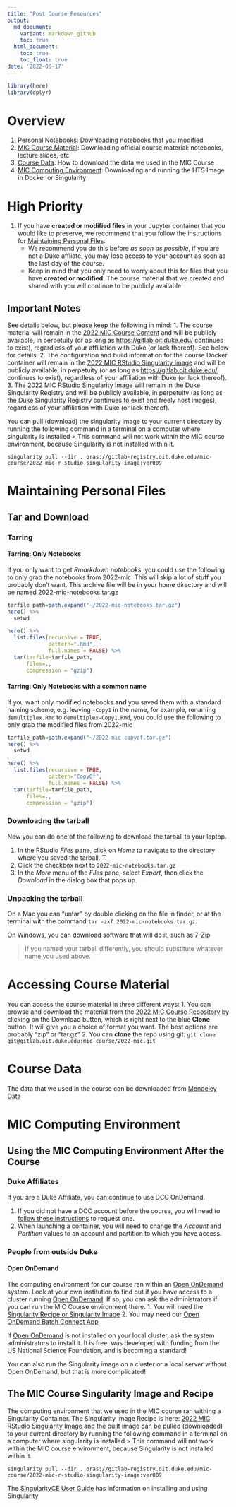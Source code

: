 ```yaml
---
title: "Post Course Resources"
output:
  md_document:
    variant: markdown_github
    toc: true
  html_document:
    toc: true
    toc_float: true
date: '2022-06-17'
---
```


```r
library(here)
library(dplyr)
```

# Overview
1. [Personal Notebooks](#Maintaining-Personal-Files): Downloading notebooks that you modified
2. [MIC Course Material](#Accessing-Course-Material): Downloading official course material: notebooks, lecture slides, etc
3. [Course Data](#Course-Data): How to download the data we used in the MIC Course
4. [MIC Computing Environment](#MIC-Computing-Environment): Downloading and running the HTS Image in Docker or Singularity

<!-- #region -->
# High Priority

1. If you have **created or modified files** in your Jupyter container that you would like to preserve, we recommend that you follow the instructions for [Maintaining Personal Files](#Maintaining-Personal-Files).
    - We recommend you do this before *as soon as possible*, if you are not a Duke affliate, you may lose access to your account as soon as the last day of the course.
    - Keep in mind that you only need to worry about this for files that you have  **created or modified**.  The course material that we created and shared with you will continue to be publicly available.

## Important Notes

See details below, but please keep the following in mind:
1.  The course material will remain in the [2022 MIC Course Content](https://gitlab.oit.duke.edu/mic-course/2022-mic) and will be publicly available, in perpetuity (or as long as <https://gitlab.oit.duke.edu/> continues to exist), regardless of your affiliation with Duke (or lack thereof). See below for details.
2.  The configuration and build information for the course Docker container will remain in the [2022 MIC RStudio Singularity Image](https://gitlab.oit.duke.edu/mic-course/2022-mic-r-studio-singularity-image) and will be publicly available, in perpetuity (or as long as <https://gitlab.oit.duke.edu/> continues to exist), regardless of your affiliation with Duke (or lack thereof).
3. The 2022 MIC RStudio Singularity Image will remain in the Duke Singularity Registry and will be publicly available, in perpetuity (as long as the Duke Singularity Registry continues to exist and freely host images), regardless of your affiliation with Duke (or lack thereof).

You can pull (download) the singularity image to your current directory by running the following command in a terminal on a computer where singularity is installed
> This command will not work within the MIC course environment, because Singularity is not installed within it.
```
singularity pull --dir . oras://gitlab-registry.oit.duke.edu/mic-course/2022-mic-r-studio-singularity-image:ver009
```

# Maintaining Personal Files
## Tar and Download
### Tarring

#### Tarring: Only Notebooks
If you only want to get *Rmarkdown notebooks*, you could use the following to only grab the notebooks from 2022-mic. This will skip a lot of stuff you probably don't want. This archive file will be in your home directory and will be named 2022-mic-notebooks.tar.gz
<!-- #endregion -->

```r
tarfile_path=path.expand("~/2022-mic-notebooks.tar.gz")
here() %>%
  setwd

here() %>%
  list.files(recursive = TRUE, 
             pattern=".Rmd",
             full.names = FALSE) %>%
  tar(tarfile=tarfile_path,
      files=.,
      compression = "gzip")
```
#### Tarring: Only Notebooks with a common name

If you want only modified notebooks **and** you saved them with a standard naming scheme, e.g. leaving `-Copy1` in the name, for example, renaming `demultiplex.Rmd` to `demultiplex-Copy1.Rmd`, you could use the following to only grab the modified files from 2022-mic

```r
tarfile_path=path.expand("~/2022-mic-copyof.tar.gz")
here() %>%
  setwd

here() %>%
  list.files(recursive = TRUE, 
             pattern="CopyOf",
             full.names = FALSE) %>%
  tar(tarfile=tarfile_path,
      files=.,
      compression = "gzip")
```
<!-- #region -->
### Downloadng the tarball

Now you can do one of the following to download the tarball to your laptop. 

1. In the RStudio *Files* pane, click on *Home* to navigate to the directory where you saved the tarball.  T
2. Click the checkbox next to `2022-mic-notebooks.tar.gz`
3. In the *More* menu of the *Files* pane, select *Export*, then click the *Download* in the dialog box that pops up.

### Unpacking the tarball
On a Mac you can "untar" by double clicking on the file in finder, or at the terminal with the command `tar -zxf 2022-mic-notebooks.tar.gz`.

On Windows, you can download software that will do it, such as [7-Zip](http://www.7-zip.org/)

> If you named your tarball differently, you should substitute whatever name you used above.

# Accessing Course Material

You can access the course material in three different ways:
1.  You can browse and download the material from the [2022 MIC Course Repository](https://gitlab.oit.duke.edu/mic-course/2022-mic) by clicking on the Download button, which is right next to the blue **Clone** button. It will give you a choice of format you want. The best options are probably "zip" or "tar.gz"
2.  You can **clone** the repo using git: `git clone git@gitlab.oit.duke.edu:mic-course/2022-mic.git`

# Course Data
The data that we used in the course can be downloaded from [Mendeley Data](https://data.mendeley.com/datasets/3f4rsk96kf/3)

# MIC Computing Environment
## Using the MIC Computing Environment After the Course
### Duke Affiliates
If you are a Duke Affiliate, you can continue to use DCC OnDemand. 

1. If you did not have a DCC account before the course, you will need to [follow these instructions](https://oit-rc.pages.oit.duke.edu/rcsupportdocs/dcc/#getting-a-dcc-account) to request one. 
2. When launching a container, you will need to change the *Account* and *Partition* values to an account and partition to which you have access.

### People from outside Duke
#### Open OnDemand
The computing environment for our course ran within an [Open OnDemand](https://openondemand.org/) system. Look at your own institution to find out if you have access to a cluster running [Open OnDemand](https://openondemand.org/). If so, you can ask the administrators if you can run the MIC Course environment there. 
1. You will need the [Singularity Recipe or Singularity Image](#The-MIC-Course-Singularity-Image-and-Recipe)
2. You may need our [Open OnDemand Batch Connect App](https://gitlab.oit.duke.edu/chsi-informatics/ood_apps/mic-course-bc)

If [Open OnDemand](https://openondemand.org/) is not installed on your local cluster, ask the system administrators to install it. It is free, was developed with funding from the US National Science Foundation, and is becoming a standard!

You can also run the Singularity image on a cluster or a local server without Open OnDemand, but that is more complicated!


## The MIC Course Singularity Image and Recipe
The computing environment that we used in the MIC course ran withing a Singularity Container. The Singularity Image Recipe is here: [2022 MIC RStudio Singularity Image](https://gitlab.oit.duke.edu/mic-course/2022-mic-r-studio-singularity-image) and the built image can be pulled (downloaded) to your current directory by running the following command in a terminal on a computer where singularity is installed
> This command will not work within the MIC course environment, because Singularity is not installed within it.
```
singularity pull --dir . oras://gitlab-registry.oit.duke.edu/mic-course/2022-mic-r-studio-singularity-image:ver009
```
The [SingularityCE User Guide](https://docs.sylabs.io/guides/latest/user-guide/) has information on installing and using Singularity 
